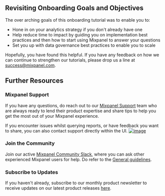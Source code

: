 ## Revisiting Onboarding Goals and Objectives
The over arching goals of this onboarding tutorial was to enable you to:
- Hone in on your analytics strategy if you don't already have one
- Help reduce time to impact by guiding you on implementation best practices and then how to start using Mixpanel to answer your questions
- Set you up with data governance best practices to enable you to scale 

Hopefully, you have found this helpful. If you have any feedback on how we can continue to strengthen our tutorials, please drop us a line at success@mixpanel.com. 

## Further Resources
### Mixpanel Support
If you have any questions, do reach out to our [Mixpanel Support](/docs/response-times#contacting-mixpanel-support) team who are always ready to lend their product expertise and share tips to help you get the most out of your Mixpanel experience.

If you encounter issues whilst querying reports, or have feedback you want to share, you can also contact support directly within the UI. 
[ ![image](/tutorials/submit-feedback-get-help.png "Submit Feedback or Get Help") ](/tutorials/submit-feedback-get-help.png)

### Join the Community
Join our active [Mixpanel Community Slack](https://www.mixpanel.com/community-slack), where you can ask other experienced Mixpanel users for help. Do refer to the [General guidelines](/docs/community/guidelines#general-guidelines).

### Subscribe to Updates
If you haven't already, subscribe to our monthly product newsletter to receive updates on our latest product releases [here](https://mixpanel.com/product-releases).




